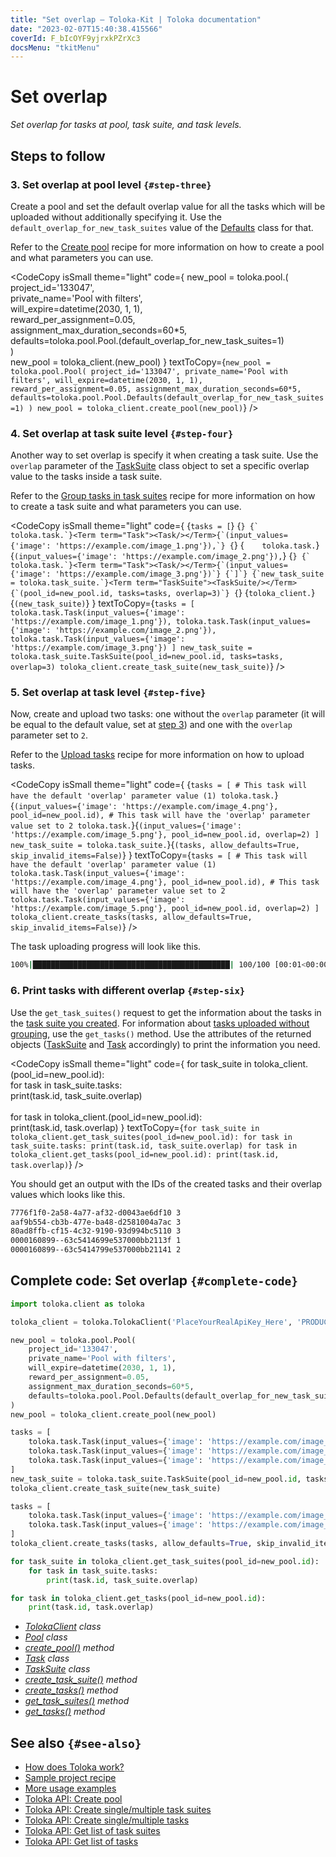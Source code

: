 ```yaml
---
title: "Set overlap — Toloka-Kit | Toloka documentation"
date: "2023-02-07T15:40:38.415566"
coverId: F_bIcOYF9yjrxkPZrXc3
docsMenu: "tkitMenu"
---
```



# Set overlap

_Set overlap for tasks at pool, task suite, and task levels._

## Steps to follow

<Import/>

<Instantiate/>

### 3. Set overlap at pool level `{#step-three}`

Create a pool and set the default overlap value for all the tasks which will be uploaded without additionally specifying it. Use the `default_overlap_for_new_task_suites` value of the [Defaults](/docs/toloka-kit/reference/toloka.client.pool.Pool.Defaults) class for that.

Refer to the [Create pool](/docs/toloka-kit/recipes/create-pool) recipe for more information on how to create a pool and what parameters you can use.

<CodeCopy
  isSmall
  theme="light"
  code={
    <HighlightChildren language="python">
      new_pool = toloka.pool.<Term term="Pool"><Pool/></Term>(
      <br/>    project_id='133047',
      <br/>    private_name='Pool with filters',
      <br/>    will_expire=datetime(2030, 1, 1),
      <br/>    reward_per_assignment=0.05,
      <br/>    assignment_max_duration_seconds=60*5,
      <br/>    defaults=toloka.pool.Pool.<Term term="Defaults"><Defaults/></Term>(default_overlap_for_new_task_suites=1)
      <br/>)
      <br/>new_pool = toloka_client.<Term term="create_pool"><CreatePool/></Term>(new_pool)
    </HighlightChildren>
  }
  textToCopy={`new_pool = toloka.pool.Pool(
    project_id='133047',
    private_name='Pool with filters',
    will_expire=datetime(2030, 1, 1),
    reward_per_assignment=0.05,
    assignment_max_duration_seconds=60*5,
    defaults=toloka.pool.Pool.Defaults(default_overlap_for_new_task_suites=1)
)
new_pool = toloka_client.create_pool(new_pool)`}
/>

### 4. Set overlap at task suite level `{#step-four}`

Another way to set overlap is specify it when creating a task suite. Use the `overlap` parameter of the [TaskSuite](/docs/toloka-kit/reference/toloka.client.task_suite.TaskSuite) class object to set a specific overlap value to the tasks inside a task suite.

Refer to the [Group tasks in task suites](/docs/toloka-kit/recipes/create-task-suite) recipe for more information on how to create a task suite and what parameters you can use.

<CodeCopy
  isSmall
  theme="light"
  code={
    <HighlightChildren language="python">
      {`tasks = [`}
      {``}
    {`    toloka.task.`}<Term term="Task"><Task/></Term>{`(input_values={'image': 'https://example.com/image_1.png'}),`}
    {``}
    {`    toloka.task.`}<Term term="Task"><Task/></Term>{`(input_values={'image': 'https://example.com/image_2.png'}),`}
    {``}
    {`    toloka.task.`}<Term term="Task"><Task/></Term>{`(input_values={'image': 'https://example.com/image_3.png'})`}
{`]`}
{`new_task_suite = toloka.task_suite.`}<Term term="TaskSuite"><TaskSuite/></Term>{`(pool_id=new_pool.id, tasks=tasks, overlap=3)`}
{``}
{`toloka_client.`}<Term term="create_task_suite"><CreateTaskSuite/></Term>{`(new_task_suite)`}
    </HighlightChildren>
  }
  textToCopy={`tasks = [
    toloka.task.Task(input_values={'image': 'https://example.com/image_1.png'}),
    toloka.task.Task(input_values={'image': 'https://example.com/image_2.png'}),
    toloka.task.Task(input_values={'image': 'https://example.com/image_3.png'})
]
new_task_suite = toloka.task_suite.TaskSuite(pool_id=new_pool.id, tasks=tasks, overlap=3)
toloka_client.create_task_suite(new_task_suite)`}
/>

### 5. Set overlap at task level `{#step-five}`

Now, create and upload two tasks: one without the `overlap` parameter (it will be equal to the default value, set at [step 3](#step-three)) and one with the `overlap` parameter set to `2`.

Refer to the [Upload tasks](/docs/toloka-kit/recipes/upload-tasks) recipe for more information on how to upload tasks.

<CodeCopy
  isSmall
  theme="light"
  code={
    <HighlightChildren language="python">
      {`tasks = [
    # This task will have the default 'overlap' parameter value (1)
    toloka.task.`}<Term term="Task"><Task/></Term>{`(input_values={'image': 'https://example.com/image_4.png'}, pool_id=new_pool.id),
    # This task will have the 'overlap' parameter value set to 2
    toloka.task.`}<Term term="Task"><Task/></Term>{`(input_values={'image': 'https://example.com/image_5.png'}, pool_id=new_pool.id, overlap=2)
]
new_task_suite = toloka.task_suite.`}<Term term="create_tasks"><CreateTasks/></Term>{`(tasks, allow_defaults=True, skip_invalid_items=False)`}
    </HighlightChildren>
  }
  textToCopy={`tasks = [
    # This task will have the default 'overlap' parameter value (1)
    toloka.task.Task(input_values={'image': 'https://example.com/image_4.png'}, pool_id=new_pool.id),
    # This task will have the 'overlap' parameter value set to 2
    toloka.task.Task(input_values={'image': 'https://example.com/image_5.png'}, pool_id=new_pool.id, overlap=2)
]
toloka_client.create_tasks(tasks, allow_defaults=True, skip_invalid_items=False)`}
/>

The task uploading progress will look like this.

```bash
100%|████████████████████████████████████████████| 100/100 [00:01<00:00, 52.35it/s]
```

### 6. Print tasks with different overlap `{#step-six}`

Use the `get_task_suites()` request to get the information about the tasks in the [task suite you created](#step-four). For information about [tasks uploaded without grouping](#step-five), use the `get_tasks()` method. Use the attributes of the returned objects ([TaskSuite](/docs/toloka-kit/reference/toloka.client.task_suite.TaskSuite) and [Task](/docs/toloka-kit/reference/toloka.client.task.Task) accordingly) to print the information you need.

<CodeCopy
  isSmall
  theme="light"
  code={
    <HighlightChildren language="python">
      for task_suite in toloka_client.<Term term="get_task_suites"><GetTaskSuites/></Term>(pool_id=new_pool.id):
      <br/>    for task in task_suite.tasks:
      <br/>        print(task.id, task_suite.overlap)
      <br/><br/>for task in toloka_client.<Term term="get_tasks"><GetTasks/></Term>(pool_id=new_pool.id):
      <br/>    print(task.id, task.overlap)
    </HighlightChildren>
  }
  textToCopy={`for task_suite in toloka_client.get_task_suites(pool_id=new_pool.id):
    for task in task_suite.tasks:
        print(task.id, task_suite.overlap)
for task in toloka_client.get_tasks(pool_id=new_pool.id):
    print(task.id, task.overlap)`}
/>

You should get an output with the IDs of the created tasks and their overlap values which looks like this.

```bash
7776f1f0-2a58-4a77-af32-d0043ae6df10 3
aaf9b554-cb3b-477e-ba48-d2581004a7ac 3
80ad8ffb-cf15-4c32-9190-93d994bc5110 3
0000160899--63c5414699e537000bb2113f 1
0000160899--63c5414799e537000bb21141 2
```

## Complete code: Set overlap `{#complete-code}`

```python
import toloka.client as toloka

toloka_client = toloka.TolokaClient('PlaceYourRealApiKey_Here', 'PRODUCTION')

new_pool = toloka.pool.Pool(
    project_id='133047',
    private_name='Pool with filters',
    will_expire=datetime(2030, 1, 1),
    reward_per_assignment=0.05,
    assignment_max_duration_seconds=60*5,
    defaults=toloka.pool.Pool.Defaults(default_overlap_for_new_task_suites=1)
)
new_pool = toloka_client.create_pool(new_pool)

tasks = [
    toloka.task.Task(input_values={'image': 'https://example.com/image_1.png'}),
    toloka.task.Task(input_values={'image': 'https://example.com/image_2.png'}),
    toloka.task.Task(input_values={'image': 'https://example.com/image_3.png'})
]
new_task_suite = toloka.task_suite.TaskSuite(pool_id=new_pool.id, tasks=tasks, overlap=3)
toloka_client.create_task_suite(new_task_suite)

tasks = [
    toloka.task.Task(input_values={'image': 'https://example.com/image_4.png'}, pool_id=new_pool.id),
    toloka.task.Task(input_values={'image': 'https://example.com/image_5.png'}, pool_id=new_pool.id, overlap=2)
]
toloka_client.create_tasks(tasks, allow_defaults=True, skip_invalid_items=False)

for task_suite in toloka_client.get_task_suites(pool_id=new_pool.id):
    for task in task_suite.tasks:
        print(task.id, task_suite.overlap)

for task in toloka_client.get_tasks(pool_id=new_pool.id):
    print(task.id, task.overlap)
```

<Note mode="tip" title="List of classes and methods used in this recipe">

- _[TolokaClient](/docs/toloka-kit/reference/toloka.client.TolokaClient) class_
- _[Pool](/docs/toloka-kit/reference/toloka.client.pool.Pool) class_
- _[create_pool()](/docs/toloka-kit/reference/toloka.client.TolokaClient.create_pool) method_
- _[Task](/docs/toloka-kit/reference/toloka.client.task.Task) class_
- _[TaskSuite](/docs/toloka-kit/reference/toloka.client.task_suite.TaskSuite) class_
- _[create_task_suite()](/docs/toloka-kit/reference/toloka.client.TolokaClient.create_task_suite) method_
- _[create_tasks()](/docs/toloka-kit/reference/toloka.client.TolokaClient.create_tasks) method_
- _[get_task_suites()](/docs/toloka-kit/reference/toloka.client.TolokaClient.get_task_suites) method_
- _[get_tasks()](/docs/toloka-kit/reference/toloka.client.TolokaClient.get_tasks) method_

</Note>

## See also `{#see-also}`

- [How does Toloka work?](/docs/guide/overview)
- [Sample project recipe](/docs/toloka-kit/recipes/learn-basics)
- [More usage examples](/docs/toloka-kit/recipes/use-cases)
- [Toloka API: Create pool](https://toloka.ai/docs/api/api-reference/#post-/pools)
- [Toloka API: Create single/multiple task suites](https://toloka.ai/docs/api/api-reference/#post-/task-suites)
- [Toloka API: Create single/multiple tasks](https://toloka.ai/docs/api/api-reference/#post-/tasks)
- [Toloka API: Get list of task suites](https://toloka.ai/docs/api/api-reference/#get-/task-suites)
- [Toloka API: Get list of tasks](https://toloka.ai/docs/api/api-reference/#get-/tasks)
